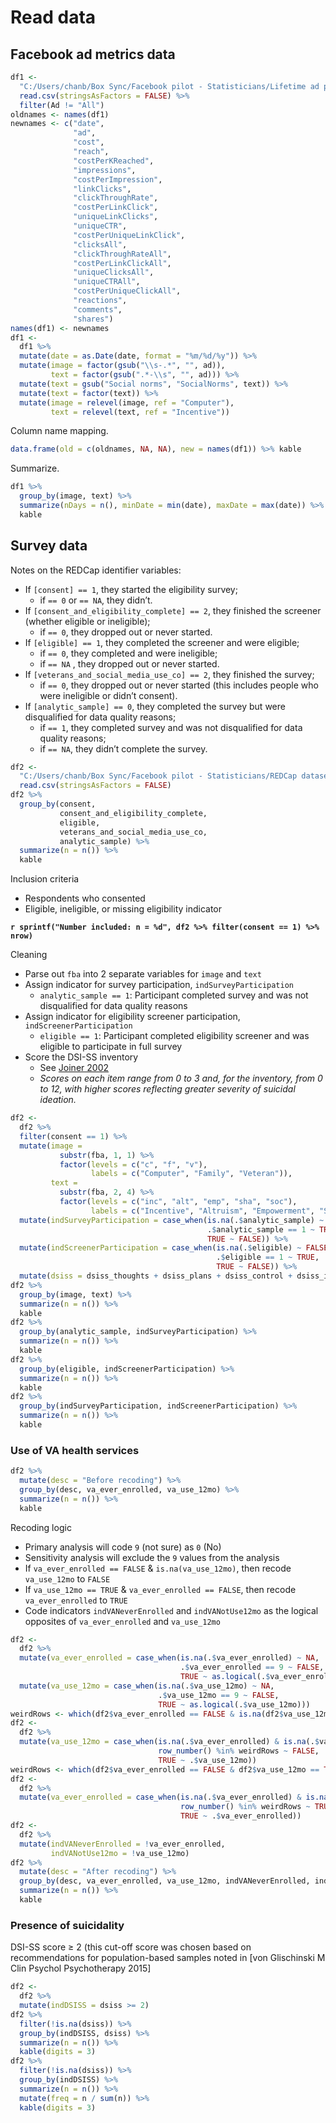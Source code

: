 # Read data


## Facebook ad metrics data

```r
df1 <-
  "C:/Users/chanb/Box Sync/Facebook pilot - Statisticians/Lifetime ad performance by ad-day 6.23.17.csv" %>% 
  read.csv(stringsAsFactors = FALSE) %>% 
  filter(Ad != "All")
oldnames <- names(df1)
newnames <- c("date",
              "ad",
              "cost",
              "reach",
              "costPerKReached",
              "impressions",
              "costPerImpression",
              "linkClicks",
              "clickThroughRate",
              "costPerLinkClick",
              "uniqueLinkClicks",
              "uniqueCTR",
              "costPerUniqueLinkClick",
              "clicksAll",
              "clickThroughRateAll",
              "costPerLinkClickAll",
              "uniqueClicksAll",
              "uniqueCTRAll",
              "costPerUniqueClickAll",
              "reactions",
              "comments",
              "shares")
names(df1) <- newnames
df1 <-
  df1 %>% 
  mutate(date = as.Date(date, format = "%m/%d/%y")) %>% 
  mutate(image = factor(gsub("\\s-.*", "", ad)),
         text = factor(gsub(".*-\\s", "", ad))) %>% 
  mutate(text = gsub("Social norms", "SocialNorms", text)) %>% 
  mutate(text = factor(text)) %>% 
  mutate(image = relevel(image, ref = "Computer"),
         text = relevel(text, ref = "Incentive"))
```

Column name mapping.

```r
data.frame(old = c(oldnames, NA, NA), new = names(df1)) %>% kable
```

Summarize.

```r
df1 %>% 
  group_by(image, text) %>% 
  summarize(nDays = n(), minDate = min(date), maxDate = max(date)) %>% 
  kable
```


## Survey data

Notes on the REDCap identifier variables:

* If `[consent] == 1`, they started the eligibility survey; 
  * if `== 0` or `== NA`, they didn't.
* If `[consent_and_eligibility_complete] == 2`, they finished the screener (whether eligible or ineligible); 
  * if `== 0`, they dropped out or never started.
* If `[eligible] == 1`, they completed the screener and were eligible; 
  * if `== 0`, they completed and were ineligible;
  * if `== NA` , they dropped out or never started.
* If `[veterans_and_social_media_use_co] == 2`, they finished the survey; 
  * if `== 0`, they dropped out or never started (this includes people who were ineligible or didn't consent).
* If `[analytic_sample] == 0`, they completed the survey but were disqualified for data quality reasons; 
  * if `== 1`, they completed survey and was not disqualified for data quality reasons;
  * if `== NA`, they didn't complete the survey.

```r
df2 <-
  "C:/Users/chanb/Box Sync/Facebook pilot - Statisticians/REDCap dataset.csv" %>% 
  read.csv(stringsAsFactors = FALSE)
df2 %>% 
  group_by(consent, 
           consent_and_eligibility_complete, 
           eligible, 
           veterans_and_social_media_use_co, 
           analytic_sample) %>% 
  summarize(n = n()) %>% 
  kable
```

Inclusion criteria

* Respondents who consented
* Eligible, ineligible, or missing eligibility indicator

**`r sprintf("Number included: n = %d", df2 %>% filter(consent == 1) %>% nrow)`**

Cleaning

* Parse out `fba` into 2 separate variables for `image` and `text`
* Assign indicator for survey participation, `indSurveyParticipation`
  * `analytic_sample == 1`: Participant completed survey and was not disqualified for data quality reasons
* Assign indicator for eligibility screener participation, `indScreenerParticipation`
  * `eligible == 1`: Participant completed eligibility screener and was eligible to participate in full survey
* Score the DSI-SS inventory
  * See [Joiner 2002](http://www.sciencedirect.com/science/article/pii/S0005796701000171)
  * *Scores on each item range from 0 to 3 and, for the inventory, from 0 to 12, with higher scores reflecting greater severity of suicidal ideation.*

```r
df2 <-
  df2 %>% 
  filter(consent == 1) %>% 
  mutate(image = 
           substr(fba, 1, 1) %>%
           factor(levels = c("c", "f", "v"),
                  labels = c("Computer", "Family", "Veteran")),
         text = 
           substr(fba, 2, 4) %>% 
           factor(levels = c("inc", "alt", "emp", "sha", "soc"),
                  labels = c("Incentive", "Altruism", "Empowerment", "Sharing", "SocialNorms"))) %>% 
  mutate(indSurveyParticipation = case_when(is.na(.$analytic_sample) ~ FALSE,
                                            .$analytic_sample == 1 ~ TRUE, 
                                            TRUE ~ FALSE)) %>%
  mutate(indScreenerParticipation = case_when(is.na(.$eligible) ~ FALSE,
                                              .$eligible == 1 ~ TRUE,
                                              TRUE ~ FALSE)) %>% 
  mutate(dsiss = dsiss_thoughts + dsiss_plans + dsiss_control + dsiss_impulses)
df2 %>% 
  group_by(image, text) %>% 
  summarize(n = n()) %>% 
  kable
df2 %>% 
  group_by(analytic_sample, indSurveyParticipation) %>% 
  summarize(n = n()) %>% 
  kable
df2 %>% 
  group_by(eligible, indScreenerParticipation) %>% 
  summarize(n = n()) %>% 
  kable
df2 %>% 
  group_by(indSurveyParticipation, indScreenerParticipation) %>% 
  summarize(n = n()) %>% 
  kable
```

### Use of VA health services

```r
df2 %>% 
  mutate(desc = "Before recoding") %>% 
  group_by(desc, va_ever_enrolled, va_use_12mo) %>% 
  summarize(n = n()) %>% 
  kable
```

Recoding logic

* Primary analysis will code `9` (not sure) as `0` (No)
* Sensitivity analysis will exclude the `9` values from the analysis
* If `va_ever_enrolled == FALSE` & `is.na(va_use_12mo)`, then recode `va_use_12mo` to `FALSE`
* If `va_use_12mo == TRUE` & `va_ever_enrolled == FALSE`, then recode `va_ever_enrolled` to `TRUE`
* Code indicators `indVANeverEnrolled` and `indVANotUse12mo` as the logical opposites of `va_ever_enrolled` and `va_use_12mo`

```r
df2 <-
  df2 %>%
  mutate(va_ever_enrolled = case_when(is.na(.$va_ever_enrolled) ~ NA,
                                      .$va_ever_enrolled == 9 ~ FALSE, 
                                      TRUE ~ as.logical(.$va_ever_enrolled))) %>%
  mutate(va_use_12mo = case_when(is.na(.$va_use_12mo) ~ NA,
                                 .$va_use_12mo == 9 ~ FALSE, 
                                 TRUE ~ as.logical(.$va_use_12mo)))
weirdRows <- which(df2$va_ever_enrolled == FALSE & is.na(df2$va_use_12mo))
df2 <- 
  df2 %>% 
  mutate(va_use_12mo = case_when(is.na(.$va_ever_enrolled) & is.na(.$va_use_12mo) ~ NA,
                                 row_number() %in% weirdRows ~ FALSE,
                                 TRUE ~ .$va_use_12mo))
weirdRows <- which(df2$va_ever_enrolled == FALSE & df2$va_use_12mo == TRUE)
df2 <- 
  df2 %>% 
  mutate(va_ever_enrolled = case_when(is.na(.$va_ever_enrolled) & is.na(.$va_use_12mo) ~ NA,
                                      row_number() %in% weirdRows ~ TRUE,
                                      TRUE ~ .$va_ever_enrolled))
df2 <-
  df2 %>%
  mutate(indVANeverEnrolled = !va_ever_enrolled,
         indVANotUse12mo = !va_use_12mo)
df2 %>% 
  mutate(desc = "After recoding") %>% 
  group_by(desc, va_ever_enrolled, va_use_12mo, indVANeverEnrolled, indVANotUse12mo) %>%
  summarize(n = n()) %>% 
  kable
```

### Presence of suicidality

DSI-SS score $\ge$ 2 (this cut-off score was chosen based on recommendations for population-based samples noted in [von Glischinski M Clin Psychol Psychotherapy 2015]

```r
df2 <-
  df2 %>%
  mutate(indDSISS = dsiss >= 2) 
df2 %>% 
  filter(!is.na(dsiss)) %>% 
  group_by(indDSISS, dsiss) %>% 
  summarize(n = n()) %>% 
  kable(digits = 3)
df2 %>% 
  filter(!is.na(dsiss)) %>% 
  group_by(indDSISS) %>% 
  summarize(n = n()) %>%
  mutate(freq = n / sum(n)) %>%
  kable(digits = 3)
```
